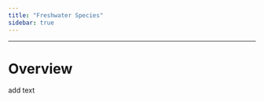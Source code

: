 ```yaml
---
title: "Freshwater Species"
sidebar: true
---
```


------------------------------------------------------------------------

# Overview

add text